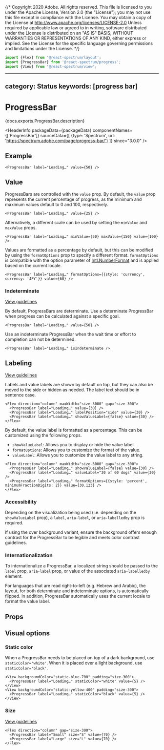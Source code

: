 {/* Copyright 2020 Adobe. All rights reserved.
This file is licensed to you under the Apache License, Version 2.0 (the "License");
you may not use this file except in compliance with the License. You may obtain a copy
of the License at http://www.apache.org/licenses/LICENSE-2.0
Unless required by applicable law or agreed to in writing, software distributed under
the License is distributed on an "AS IS" BASIS, WITHOUT WARRANTIES OR REPRESENTATIONS
OF ANY KIND, either express or implied. See the License for the specific language
governing permissions and limitations under the License. */}



```jsx import
import {Flex} from '@react-spectrum/layout';
import {ProgressBar} from '@react-spectrum/progress';
import {View} from '@react-spectrum/view';
```

---
category: Status
keywords: [progress bar]
---

# ProgressBar

<PageDescription>{docs.exports.ProgressBar.description}</PageDescription>

<HeaderInfo
  packageData={packageData}
  componentNames={['ProgressBar']}
  sourceData={[
    {type: 'Spectrum', url: 'https://spectrum.adobe.com/page/progress-bar/'}
  ]}
  since="3.0.0" />

## Example

```tsx example
<ProgressBar label="Loading…" value={50} />
```

## Value

ProgressBars are controlled with the `value` prop.
By default, the `value` prop represents the current percentage of progress, as the minimum and maximum values default to 0 and 100, respectively.

```tsx example
<ProgressBar label="Loading…" value={25} />
```

Alternatively, a different scale can be used by setting the `minValue` and `maxValue` props.

```tsx example
<ProgressBar label="Loading…" minValue={50} maxValue={150} value={100} />
```

Values are formatted as a percentage by default, but this can be modified by using the `formatOptions` prop to specify a different format.
`formatOptions` is compatible with the option parameter of [Intl.NumberFormat](https://developer.mozilla.org/en-US/docs/Web/JavaScript/Reference/Global_Objects/NumberFormat) and is applied based on the current locale.

```tsx example
<ProgressBar label="Loading…" formatOptions={{style: 'currency', currency: 'JPY'}} value={60} />
```

### Indeterminate
[View guidelines](https://spectrum.adobe.com/page/progress-bar/#Indeterminate)

By default, ProgressBars are determinate. Use a determinate ProgressBar when progress can be calculated against a specific goal.

```tsx example
<ProgressBar label="Loading…" value={50} />
```

Use an indeterminate ProgressBar when the wait time or effort to completion can not be determined.

```tsx example
<ProgressBar label="Loading…" isIndeterminate />
```

## Labeling
[View guidelines](https://spectrum.adobe.com/page/progress-bar/#Label)

Labels and value labels are shown by default on top, but they can also be moved to the side or hidden as needed.
The label text should be in sentence case.

```tsx example
<Flex direction="column" maxWidth="size-3000" gap="size-300">
  <ProgressBar label="Loading…" value={30} />
  <ProgressBar label="Loading…" labelPosition="side" value={30} />
  <ProgressBar label="Loading…" showValueLabel={false} value={30} />
</Flex>
```

By default, the value label is formatted as a percentage. This can be customized using the following props.

* `showValueLabel`: Allows you to display or hide the value label.
* `formatOptions`: Allows you to customize the format of the value.
* `valueLabel`: Allows you to customize the value label to any string.

```tsx example
<Flex direction="column" maxWidth="size-3000" gap="size-300">
  <ProgressBar label="Loading…" showValueLabel={false} value={30} />
  <ProgressBar label="Loading…" valueLabel="30 of 60 dogs" value={30} />
  <ProgressBar label="Loading…" formatOptions={{style: 'percent', minimumFractionDigits: 2}} value={30.123} />
</Flex>
```

### Accessibility

Depending on the visualization being used (i.e. depending on the `showValueLabel` prop), a `label`, `aria-label`, or `aria-labelledby` prop is required.

If using the over background variant, ensure the background offers enough contrast for the ProgressBar to be legible and meets color contrast guidelines.

### Internationalization

To internationalize a ProgressBar, a localized string should be passed to the `label` prop, `aria-label` prop, or value of the associated `aria-labelledby` element.

For languages that are read right-to-left (e.g. Hebrew and Arabic), the layout, for both determinate and indeterminate options, is automatically flipped. In addition,
ProgressBar automatically uses the current locale to format the value label.


## Props

<PropTable component={docs.exports.ProgressBar} links={docs.links} />

## Visual options

### Static color

When a ProgressBar needs to be placed on top of a dark background, use `staticColor='white'`. When it is placed over a light background, use `staticColor='black'`.

```tsx example
<View backgroundColor="static-blue-700" padding="size-300">
  <ProgressBar label="Loading…" staticColor="white" value={5} />
</View>
<View backgroundColor="static-yellow-400" padding="size-300">
  <ProgressBar label="Loading…" staticColor="black" value={5} />
</View>
```

### Size
[View guidelines](https://spectrum.adobe.com/page/progress-bar/#Size)

```tsx example
<Flex direction="column" gap="size-300">
  <ProgressBar label="Small" size="S" value={70} />
  <ProgressBar label="Large" size="L" value={70} />
</Flex>
```
